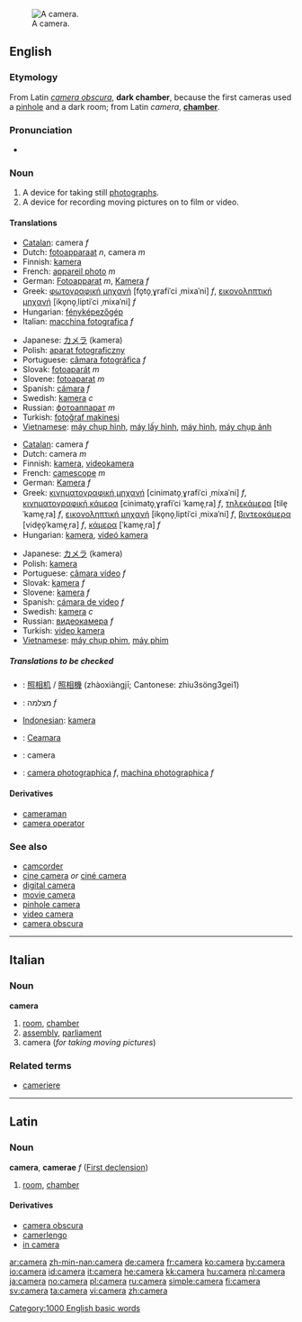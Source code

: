 {{wikipedia}}
[[Image:Fama-Flor.png|thumb|right|A camera.]]
==English==

===Etymology===
From Latin ''[[camera obscura]]'', '''dark chamber''', because the first cameras used a [[pinhole]] and a dark room; from Latin ''camera'', '''[[chamber]]'''.

===Pronunciation===
*{{audio|en-us-camera.ogg|Audio (US)}}

===Noun===
{{en-noun}}

# A device for taking still [[photograph]]s.
# A device for recording moving pictures on to film or video.

====Translations====
{{trans-top|stills}}
*[[w:Catalan language|Catalan]]: camera ''f''
*Dutch: [[fotoapparaat]] ''n'', camera ''m''
*Finnish: [[kamera]]
*French: [[appareil photo]] ''m''
*German: [[Fotoapparat]] ''m'', [[Kamera]] ''f''
*Greek: [[φωτογραφική μηχανή]] [fo̞to̞ˌɣrafiˈci ˌmixaˈni] ''f'', [[εικονοληπτική μηχανή]] [iko̞no̞ˌliptiˈci ˌmixaˈni] ''f''
*Hungarian: [[fényképezőgép]]
*Italian: [[macchina fotografica]] ''f''
{{trans-mid}}
*Japanese: [[カメラ]] (kamera)
*Polish: [[aparat fotograficzny]] {{m}}
*Portuguese: [[câmara fotográfica]] ''f''
*Slovak: [[fotoaparát]] ''m''
*Slovene: [[fotoaparat]] ''m''
*Spanish: [[cámara]] ''f''
*Swedish: [[kamera]] ''c''
*Russian: [[фотоаппарат]] ''m''
*Turkish: [[fotoğraf makinesi]]
*[[w:Vietnamese language|Vietnamese]]: [[máy chụp hình]], [[máy lấy hình]], [[máy hình]], [[máy chụp ảnh]]
{{trans-bottom}}

{{trans-top|video}}
*[[w:Catalan language|Catalan]]: camera ''f''
*Dutch: camera ''m''
*Finnish: [[kamera]], [[videokamera]]
*French: [[camescope]] ''m''
*German: [[Kamera]] ''f''
*Greek: [[κινηματογραφική μηχανή]] [cinimato̞ˌɣrafiˈci ˌmixaˈni] ''f'', [[κινηματογραφική κάμερα]] [cinimato̞ˌɣrafiˈci ˈkame̞ˌra] ''f'', [[τηλεκάμερα]] [tile̞ˈkame̞ˌra] ''f'', [[εικονοληπτική μηχανή]] [iko̞no̞ˌliptiˈci ˌmixaˈni] ''f'', [[βιντεοκάμερα]] [vide̞o̞ˈkame̞ˌra] ''f'', [[κάμερα]] [ˈkame̞ˌra] ''f''
*Hungarian: [[kamera]], [[videó kamera]]
{{trans-mid}}
*Japanese: [[カメラ]] (kamera)
*Polish: [[kamera]] {{f}}
*Portuguese: [[câmara vídeo]] ''f''
*Slovak: [[kamera]] ''f''
*Slovene: [[kamera]] ''f''
*Spanish: [[cámara de video]] ''f''
*Swedish: [[kamera]] ''c''
*Russian: [[видеокамера]] ''f''
*Turkish: [[video kamera]]
*[[w:Vietnamese language|Vietnamese]]: [[máy chụp phim]], [[máy phim]]
{{trans-bottom}}

=====Translations to be checked=====
{{checktrans}}
*{{ttbc|Chinese}}: [[照相机]] / [[照相機]] (zhàoxiàngjī; Cantonese: zhiu3söng3gei1)
*{{ttbc|Hebrew}}: מצלמה ''f''
*[[w:Indonesian language|Indonesian]]: [[kamera]]
*{{ttbc|Irish}}: [[Ceamara]]
*{{ttbc|Interlingua}}: camera
*{{ttbc|Romanian}}: [[camera photographica]] ''f'', [[machina photographica]] ''f''

====Derivatives====
*[[cameraman]]
*[[camera operator]]

===See also===
*[[camcorder]]
*[[cine camera]] ''or'' [[ciné camera]]
*[[digital camera]]
*[[movie camera]]
*[[pinhole camera]]
*[[video camera]]
*[[camera obscura]]

----

==Italian==
===Noun===
'''camera'''

# [[room]], [[chamber]]
# [[assembly]], [[parliament]]
#camera (''for taking moving pictures'')

===Related terms===
*[[cameriere]]

----

==Latin==
===Noun===
'''camera''', '''camerae''' ''f'' ([[Latin:First declension|First declension]])

#[[room]], [[chamber]]

====Derivatives====
*[[camera obscura]]
*[[camerlengo]]
*[[in camera]]

[[Category:1000 English basic words]]

[[ar:camera]]
[[zh-min-nan:camera]]
[[de:camera]]
[[fr:camera]]
[[ko:camera]]
[[hy:camera]]
[[io:camera]]
[[id:camera]]
[[it:camera]]
[[he:camera]]
[[kk:camera]]
[[hu:camera]]
[[nl:camera]]
[[ja:camera]]
[[no:camera]]
[[pl:camera]]
[[ru:camera]]
[[simple:camera]]
[[fi:camera]]
[[sv:camera]]
[[ta:camera]]
[[vi:camera]]
[[zh:camera]]